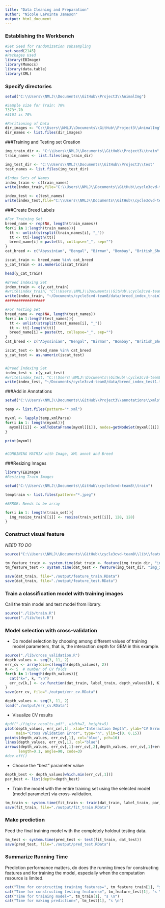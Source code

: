 ```yaml
---
title: "Data Cleaning and Preparation"
author: "Nicole LaPointe Jameson"
output: html_document
---
```


### Establishing the Workbench
```r
#Set Seed for randomization subsampling
set.seed(2145)
#Packages Used
library(EBImage)
library(Momocs)
library(data.table)
library(XML)
```

### Specify directories

```r
setwd("C:\\Users\\NMLJ\\Documents\\GitHub\\Project3\\AnimalImg")

#Sample size for Train: 70%
7373*.70
#5161 is 70%

#Paritioning of Data
dir_images <- "C:\\Users\\NMLJ\\Documents\\GitHub\\Project3\\AnimalImg"
dir_names <- list.files(dir_images)

```

###Training and Testing set Creation
```r
img_train_dir <- "C:\\Users\\NMLJ\\Documents\\GitHub\\Project3\\train"
train_names <- list.files(img_train_dir)

img_test_dir <- "C:\\Users\\NMLJ\\Documents\\GitHub\\Project3\\test"
test_names <- list.files(img_test_dir)

#Index Sets of Names
index_train <- c(train_names)
write(index_train,file="C:\\Users\\NMLJ\\Documents\\GitHub\\cycle3cvd-team8\\data\\index_train.txt")

index_test <- c(test_names)
write(index_test,file="C:\\Users\\NMLJ\\Documents\\GitHub\\cycle3cvd-team8\\data\\index_test.txt")

```


###Create Breed Labels
```r
#For Training Set
breed_name <- rep(NA, length(train_names))
for(i in 1:length(train_names)){
  tt <- unlist(strsplit(train_names[i], "_"))
  tt <- tt[-length(tt)]
  breed_name[i] = paste(tt, collapse="_", sep="")
}
cat_breed <- c("Abyssinian", "Bengal", "Birman", "Bombay", "British_Shorthair", "Egyptian_Mau", "Maine_Coon", "Persian", "Ragdoll", "Russian_Blue", "Siamese", "Sphynx")

iscat_train <- breed_name %in% cat_breed
y_cat_train <- as.numeric(iscat_train)

head(y_cat_train)

#Breed Indexing Set
index_train <- c(y_cat_train)
#write(index_train, "C:\\Users\\NMLJ\\Documents\\GitHub\\cycle3cvd-team8\\data\\breed_index_train.txt", ncolumns = 1)
write(index_train, "~/Documents/cycle3cvd-team8/data/breed_index_train1.txt", ncolumns = 1)
##################

#For Testing Set
breed_name <- rep(NA, length(test_names))
for(i in 1:length(test_names)){
  tt <- unlist(strsplit(test_names[i], "_"))
  tt <- tt[-length(tt)]
  breed_name[i] = paste(tt, collapse="_", sep="")
}
cat_breed <- c("Abyssinian", "Bengal", "Birman", "Bombay", "British_Shorthair", "Egyptian_Mau", "Maine_Coon", "Persian", "Ragdoll", "Russian_Blue", "Siamese", "Sphynx")

iscat_test <- breed_name %in% cat_breed
y_cat_test <- as.numeric(iscat_test)


#Breed Indexing Set
index_test <- c(y_cat_test)
#write(index_test, "C:\\Users\\NMLJ\\Documents\\GitHub\\cycle3cvd-team8\\data\\breed_index_test.txt", ncolumns = 1)
write(index_test, "~/Documents/cycle3cvd-team8/data/breed_index_test1.txt", ncolumns = 1)

```
##############################################################

##############################################################

###Add in Annotations

```r

setwd("C:\\Users\\NMLJ\\Documents\\GitHub\\Project3\\annotations\\xmls")

temp <- list.files(pattern="*.xml")

myxml <- lapply(temp,xmlParse)
for(i in 1: length(myxml)){
  myxml[[i]] <- xmlToDataFrame(myxml[[i]], nodes=getNodeSet(myxml[[i]],"//annotation/object/bndbox"))
}

print(myxml)


#COMBINING MATRIX with Image, XML annot and Breed

```


###Resizing Images


```r
library(EBImage)
#Resizing Train Images

setwd("C:\\Users\\NMLJ\\Documents\\GitHub\\cycle3cvd-team8\\train")

temptrain <- list.files(pattern="*.jpeg")

#ERROR: Needs to be array

for(i in 1: length(train_set)){
  img_resize_train[[i]] <- resize(train_set[[i]], 128, 128)
}


```



### Construct visual feature

*NEED TO DO*

```r
source("C:\\Users\\NMLJ\\Documents\\GitHub\\cycle3cvd-team8\\lib\\feature.R")

tm_feature_train <- system.time(dat_train <- feature(img_train_dir, "img_zip_train"))
tm_feature_test <- system.time(dat_test <- feature(img_test_dir, "img_zip_test"))

save(dat_train, file="./output/feature_train.RData")
save(dat_train, file="./output/feature_test.RData")

```

### Train a classification model with training images
Call the train model and test model from library. 
```r
source("./lib/train.R")
source("./lib/test.R")
```

### Model selection with cross-validation
* Do model selection by choosing among different values of training model parameters, that is, the interaction depth for GBM in this example. 
```r
source("./lib/cross_validation.R")
depth_values <- seq(3, 11, 2)
err_cv <- array(dim=c(length(depth_values), 2))
K <- 5  # number of CV folds
for(k in 1:length(depth_values)){
  cat("k=", k, "\n")
  err_cv[k,] <- cv.function(dat_train, label_train, depth_values[k], K)
}
save(err_cv, file="./output/err_cv.RData")
```

```r
depth_values <- seq(3, 11, 2)
load("./output/err_cv.RData")
```

* Visualize CV results
```r
#pdf("./fig/cv_results.pdf", width=7, height=5)
plot(depth_values, err_cv[,1], xlab="Interaction Depth", ylab="CV Error",
     main="Cross Validation Error", type="n", ylim=c(0, 0.15))
points(depth_values, err_cv[,1], col="blue", pch=16)
lines(depth_values, err_cv[,1], col="blue")
arrows(depth_values, err_cv[,1]-err_cv[,2],depth_values, err_cv[,1]+err_cv[,2], 
      length=0.1, angle=90, code=3)
#dev.off()
```

* Choose the "best" parameter value
```r
depth_best <- depth_values[which.min(err_cv[,1])]
par_best <- list(depth=depth_best)
```

* Train the model with the entire training set using the selected model (model parameter) via cross-validation.
```r
tm_train <- system.time(fit_train <- train(dat_train, label_train, par_best))
save(fit_train, file="./output/fit_train.RData")
```

### Make prediction 
Feed the final training model with the completely holdout testing data. 
```r
tm_test <- system.time(pred_test <- test(fit_train, dat_test))
save(pred_test, file="./output/pred_test.RData")
```

### Summarize Running Time
Prediction performance matters, do does the running times for constructing features and for training the model, especially when the computation resource is limited. 
```r
cat("Time for constructing training features=", tm_feature_train[1], "s \n")
cat("Time for constructing testing features=", tm_feature_test[1], "s \n")
cat("Time for training model=", tm_train[1], "s \n")
cat("Time for making prediction=", tm_test[1], "s \n")
```